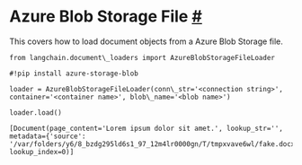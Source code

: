  Azure Blob Storage File
 [#](#azure-blob-storage-file "Permalink to this headline")
=====================================================================================
 This covers how to load document objects from a Azure Blob Storage file.
```
from langchain.document\_loaders import AzureBlobStorageFileLoader
```
```
#!pip install azure-storage-blob
```
```
loader = AzureBlobStorageFileLoader(conn\_str='<connection string>', container='<container name>', blob\_name='<blob name>')
```
```
loader.load()
```
```
[Document(page_content='Lorem ipsum dolor sit amet.', lookup_str='', metadata={'source': '/var/folders/y6/8_bzdg295ld6s1_97_12m4lr0000gn/T/tmpxvave6wl/fake.docx'}, lookup_index=0)]
```